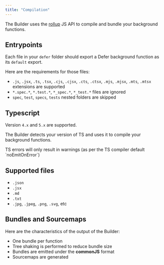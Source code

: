 ```yaml
---
title: "Compilation"
---
```


The Builder uses the [rollup](https://rollupjs.org/) JS API to compile and
bundle your background functions.

## Entrypoints

Each file in your `defer` folder should export a Defer background function as
its `default` export.

Here are the requirements for those files:

- `.js`, `.jsx`, `.ts`, `.tsx`, `.cjs`, `.cjsx`, `.cts`, `.ctsx`, `.mjs`,
  `.mjsx`, `.mts`, `.mtsx` extensions are supported
- `*.spec.*`, `*.test.*`, `*_spec.*`, `*_test.*` files are ignored
- `spec`, `test`, `specs`, `tests` nested folders are skipped

## Typescript

Version `4.x` and `5.x` are supported.

The Builder detects your version of TS and uses it to compile your background
functions.

<Note>
  TS errors will only result in warnings (as per the TS compiler default
  `noEmitOnError`)
</Note>

## Supported files

- `.json`
- `.jsx`
- `.md`
- `.txt`
- `.jpg`, `.jpeg`, `.png`, `.svg`, etc

## Bundles and Sourcemaps

Here are the characteristics of the output of the Builder:

- One bundle per function
- Tree shaking is performed to reduce bundle size
- Bundles are emitted under the **commonJS** format
- Sourcemaps are generated
